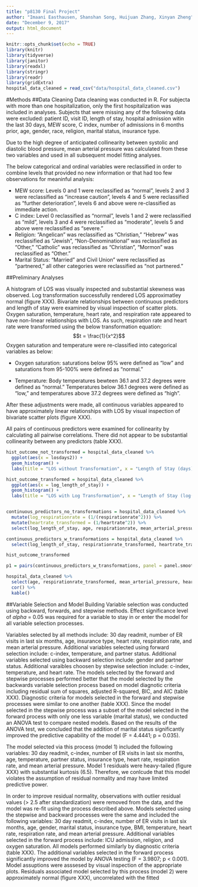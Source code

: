 ```yaml
---
title: "p8130 Final Project"
author: "Imaani Easthausen, Shanshan Song, Huijuan Zhang, Xinyan Zheng"
date: "December 9, 2017"
output: html_document
---
```


```r
knitr::opts_chunk$set(echo = TRUE)
library(knitr)
library(tidyverse)
library(janitor)
library(readxl)
library(stringr)
library(readr)
library(gridExtra)
hospital_data_cleaned = read_csv("data/hospital_data_cleaned.csv")
```



#Methods
##Data Cleaning
Data cleaning was conducted in R. For subjecta with more than one hospitalization, only the first hospitalization was included in analyses. Subjects that were missing any of the following data were excluded: patient ID, visit ID, length of stay, hospital admission witin the last 30 days, MEW score, C index, number of admissions in 6 months prior, age, gender, race, religion, marital status, insurance type.

Due to the high degree of anticipated collinearity between systolic and diastolic blood pressure, mean arterial pressure was calculated from these two variables and used in all subsequent model fitting analyses.  

The below categorical and ordinal variables were reclassified in order to combine levels that provided no new information or that had too few observations for meaninful analysis:
 
 * MEW score: Levels 0 and 1 were reclassified as "normal", levels 2 and 3 were reclassified as "increase caution", levels 4 and 5 were reclassified as "further deterioration", levels 6 and above were re-classified as immediate action.
 * C index: Level 0 reclassified as "normal", levels 1 and 2 were reclassified as "mild", levels 3 and 4 were reclassified as "moderate", levels 5 and above were reclassified as "severe."
 * Religion: "Angelican" was reclassified as "Christian," "Hebrew" was reclassified as "Jewish", "Non-Denominational" was reclassified as "Other," "Catholic" was reclassified as "Christian", "Mormon" was reclassified as "Other."
 * Marital Status: "Married" and Civil Union" were reclassified as "partnered," all other categories were reclassified as "not partnered."

##Preliminary Analyses

A histogram of LOS was visually inspected and substantial skewness was observed. Log transformation successfully rendered LOS approximatley normal (figure XXX). Bivariate relationships between continuous predictors and length of stay were examined by visual inspection of scatter plots. Oxygen saturation, temperature, heart rate, and respiration rate appeared to have non-linear relationships with LOS. As such, respiration rate and heart rate were transformed using the below transformation equation:
$$t = \frac{1}{x^2}$$
Oxygen saturation and temperature were re-classified into categorical variables as below: 

* Oxygen saturation: saturations below 95% were defined as "low" and saturations from 95-100% were defined as "normal."

* Temperature: Body temperatures bewteen 36.1 and 37.2 degrees were defined as "normal." Temperatures below 36.1 degrees were defined as "low," and temperatures above 37.2 degrees were defined as "high".

After these adjustments were made, all continuous variables appeared to have approximately linear relationships with LOS by visual inspection of bivariate scatter plots (figure XXX). 

All pairs of continuous predictors were examined for collinearity by calculating all pairwise correlations. There did not appear to be substantial collinearity between any predictors (table XXX). 

```r
hist_outcome_not_transformed = hospital_data_cleaned %>%
  ggplot(aes(x = losdays2)) +
  geom_histogram() +
  labs(title = "LOS without Transformation", x = "Length of Stay (days)")

hist_outcome_transformed = hospital_data_cleaned %>%
  ggplot(aes(x = log_length_of_stay)) +
  geom_histogram() +
  labs(title = "LOS with Log Transformation", x = "Length of Stay (log(days))")


continuous_predictors_no_transformations = hospital_data_cleaned %>%
  mutate(log_respirationrate = (1/(respirationrate^2))) %>%
  mutate(heartrate_transformed = (1/heartrate^2)) %>%
  select(log_length_of_stay, age, respirationrate, mean_arterial_pressure, o2sat, temperature, heartrate, bmi)

continuous_predictors_w_transformations = hospital_data_cleaned %>%
  select(log_length_of_stay, respirationrate_transformed, heartrate_transformed, bmi)
```


```r

hist_outcome_transformed

p1 = pairs(continuous_predictors_w_transformations, panel = panel.smooth)

hospital_data_cleaned %>%
  select(age, respirationrate_transformed, mean_arterial_pressure, heartrate_transformed, bmi) %>%
  cor() %>%
  kable()
```

##Variable Selection and Model Building
Variable selection was conducted using backward, forwards, and stepwise methods. Effect significance level of $alpha$ = 0.05 was required for a variable to stay in or enter the model for all variable selection processes. 

Variables selected by all methods include: 30 day readmit, number of ER visits in last six months, age, insurance type, heart rate, respiration rate, and mean arterial pressure. Additional variables selected using forward selection include: c-index, temperature, and partner status. Additional variables selected using backward selection include: gender and partner status. Additional varaibles choosen by stepwise selection include: c-index, temperature, and heart rate. The models selected by the forward and stepwise processes performed better that the model selected by the backwards variable selection process based on model diagnotic criteria including residual sum of squares, adjusted R-squared, BIC, and AIC (table XXX). Diagnostic criteria for models selected in the forward and stepwise processes were similar to one another (table XXX). Since the model selected in the stepwise process was a subset of the model selected in the forward process with only one less variable (marital status), we conducted an ANOVA test to compare nested models. Based on the results of the ANOVA test, we concluded that the addition of marital status significantly improved the predictive capability of the model (F = 4.4441; p = 0.035). 

The model selected via this process (model 1) included the following variables: 30 day readmit, c-index, number of ER visits in last six months, age, temperature, partner status, insurance type, heart rate, respiration rate, and mean arterial pressure. Model 1 residuals were heavy-tailed (figure XXX) with substantial kurtosis (6.5). Therefore, we conlcude that this model violates the assumption of residual normality and may have limited predictive power. 

In order to improve residual normality, observations with outlier residual values (> 2.5 after standardization) were removed from the data, and the model was re-fit using the process described above. Models selected using the stepwise and backward processes were the same and included the following variables: 30 day readmit, c-index, number of ER visits in last six months, age, gender, marital status, insurance type, BMI, temperature, heart rate, respiration rate, and mean arterial pressure. Additional variables selected in the forward process include: ICU admission, religion, and oxygen saturation. All models performed similarly by diagnostic criteria (table XXX). The additional variables selected in the forward process significantly improved the model by ANOVA testing (F = 3.9807; p < 0.001). Model assuptions were asssesed by visual inspection of the appropriate plots. Residuals associated model selected by this process (model 2) were approximately normal (figure XXX), uncorrelated with the fitted  








 